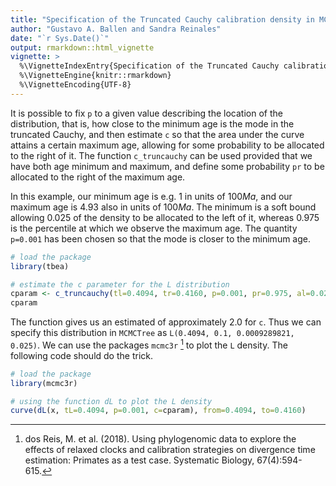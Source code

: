 ```yaml
---
title: "Specification of the Truncated Cauchy calibration density in MCMCTree"
author: "Gustavo A. Ballen and Sandra Reinales"
date: "`r Sys.Date()`"
output: rmarkdown::html_vignette
vignette: >
  %\VignetteIndexEntry{Specification of the Truncated Cauchy calibration density in MCMCTree}
  %\VignetteEngine{knitr::rmarkdown}
  %\VignetteEncoding{UTF-8}
---
```


It is possible to fix `p` to a given value describing the location of the distribution, that is, how close to the minimum age is the mode in the truncated Cauchy, and then estimate `c` so that the area under the curve attains a certain maximum age, allowing for some probability to be allocated to the right of it. The function `c_truncauchy` can be used provided that we have both age minimum and maximum, and define some probability `pr` to be allocated to the right of the maximum age.

In this example, our minimum age is e.g. $1$ in units of $100 Ma$, and our maximum age is $4.93$ also in units of $100 Ma$. The minimum is a soft bound allowing $0.025$ of the density to be allocated to the left of it, whereas $0.975$ is the percentile at which we observe the maximum age. The quantity `p=0.001` has been chosen so that the mode is closer to the minimum age.

```r
# load the package
library(tbea)

# estimate the c parameter for the L distribution
cparam <- c_truncauchy(tl=0.4094, tr=0.4160, p=0.001, pr=0.975, al=0.025)
cparam
```

The function gives us an estimated of approximately $2.0$ for `c`. Thus we can specify this distribution in `MCMCTree` as `L(0.4094, 0.1, 0.0009289821, 0.025)`. We can use the packages `mcmc3r` ^[dos Reis, M. et al. (2018). Using phylogenomic data to explore the effects of relaxed clocks and calibration strategies on divergence time estimation: Primates as a test case. Systematic Biology, 67(4):594-615.] to plot the `L` density. The following code should do the trick.

```r
# load the package
library(mcmc3r)

# using the function dL to plot the L density
curve(dL(x, tL=0.4094, p=0.001, c=cparam), from=0.4094, to=0.4160)
```

